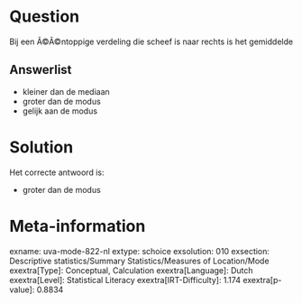 Question
========

Bij een Ã©Ã©ntoppige verdeling die scheef is naar rechts is het
gemiddelde


Answerlist
----------

* kleiner dan de mediaan
* groter dan de modus
* gelijk aan de modus

Solution
========

Het correcte antwoord is: 

* groter dan de modus

Meta-information
================
exname: uva-mode-822-nl
extype: schoice
exsolution: 010
exsection: Descriptive statistics/Summary Statistics/Measures of Location/Mode
exextra[Type]: Conceptual, Calculation
exextra[Language]: Dutch
exextra[Level]: Statistical Literacy
exextra[IRT-Difficulty]: 1.174
exextra[p-value]: 0.8834
